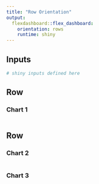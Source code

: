 ```yaml
---
title: "Row Orientation"
output: 
  flexdashboard::flex_dashboard:
    orientation: rows
    runtime: shiny
---
```


Inputs {.sidebar}
-------------------------------------

```r
# shiny inputs defined here
```
    
Row
-------------------------------------
    
### Chart 1
    
```r

```
   
Row
-------------------------------------
    
### Chart 2
    
```r

```
    
### Chart 3

```r

```
